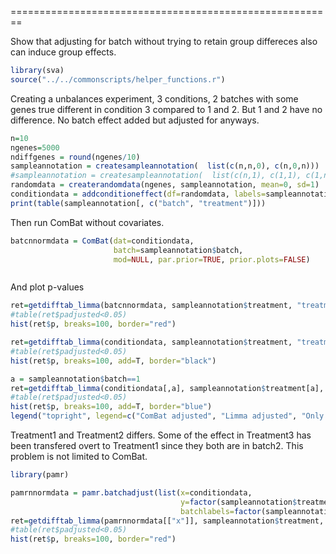 
========================================================

Show that adjusting for batch without trying to retain group differeces also can induce group effects.


```r
library(sva)
source("../../commonscripts/helper_functions.r")
```

Creating a unbalances experiment, 3 conditions, 2 batches with some genes true different in condition 3 compared to 1 and 2. But 1 and 2 have no difference. No batch effect added but adjusted for anyways.
```r
n=10
ngenes=5000
ndiffgenes = round(ngenes/10)
sampleannotation = createsampleannotation(  list(c(n,n,0), c(n,0,n))) 
#sampleannotation = createsampleannotation(  list(c(n,1), c(1,1), c(1,n))) 
randomdata = createrandomdata(ngenes, sampleannotation, mean=0, sd=1)
conditiondata = addconditioneffect(df=randomdata, labels=sampleannotation$treatment, ndiffgenes=ndiffgenes, thismean=10, betweensd=1, insidesd=1, affectedconditions="treatment3")
print(table(sampleannotation[, c("batch", "treatment")]))
```

Then run ComBat without covariates.
```r
batcnnormdata = ComBat(dat=conditiondata, 
                       batch=sampleannotation$batch, 
                       mod=NULL, par.prior=TRUE, prior.plots=FALSE)



```

And plot p-values
```r
ret=getdifftab_limma(batcnnormdata, sampleannotation$treatment, "treatment1-treatment2")
#table(ret$padjusted<0.05)
hist(ret$p, breaks=100, border="red")

ret=getdifftab_limma(conditiondata, sampleannotation$treatment, "treatment1-treatment2", block=sampleannotation$batch)
#table(ret$padjusted<0.05)
hist(ret$p, breaks=100, add=T, border="black")

a = sampleannotation$batch==1
ret=getdifftab_limma(conditiondata[,a], sampleannotation$treatment[a], "treatment1-treatment2")
#table(ret$padjusted<0.05)
hist(ret$p, breaks=100, add=T, border="blue")
legend("topright", legend=c("ComBat adjusted", "Limma adjusted", "Only batch 1, no adjustment"), text.col=c("red", "black", "blue"))


```
Treatment1 and Treatment2 differs. Some of the effect in Treatment3 has been transfered overt to Treatment1 since they both are in batch2.
This problem is not limited to ComBat.


```r
library(pamr)

pamrnnormdata = pamr.batchadjust(list(x=conditiondata,
                                      y=factor(sampleannotation$treatment),
                                      batchlabels=factor(sampleannotation$batch)))
ret=getdifftab_limma(pamrnnormdata[["x"]], sampleannotation$treatment, "treatment1-treatment2")
#table(ret$padjusted<0.05)
hist(ret$p, breaks=100, border="red")




```




